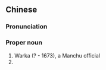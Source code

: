 ==Chinese==
{{zh-forms|s=瓦尔喀|gloss=-}}

===Pronunciation===
{{zh-pron
|m=Wǎ'ěrkā
|cat=pn
}}

===Proper noun===
{{zh-proper noun}}

# Warka (? - 1673), a {{w|Qing Dynasty}} Manchu official
# {{non-gloss definition|See {{l|zh|瓦爾喀部}}.}}
